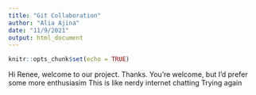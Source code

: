 ```yaml
---
title: "Git Collaboration"
author: "Alia Ajina"
date: "11/9/2021"
output: html_document
---
```


```r
knitr::opts_chunk$set(echo = TRUE)
```

Hi Renee, welcome to our project.
Thanks.
You're welcome, but I'd prefer some more enthusiasim 
This is like nerdy internet chatting
Trying again